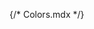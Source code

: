 {/* Colors.mdx */}


<Meta title="example/Colors" />

<ColorPalette>
  <ColorItem
    title="theme.color.greyscale"
    subtitle="Some of the greys"
    colors={{
      White: "#FFFFFF",
      Alabaster: "#F8F8F8",
      Concrete: "#F3F3F3",
    }}
  />
  <ColorItem
    title="theme.color.primary"
    subtitle="Coral"
    colors={{ WildWatermelon: "#FF4785" }}
  />
  <ColorItem
    title="theme.color.secondary"
    subtitle="Ocean"
    colors={{ DodgerBlue: "#1EA7FD" }}
  />
  <ColorItem
    title="theme.color.positive"
    subtitle="Green"
    colors={{
      Apple: "rgba(102,191,60,1)",
      Apple80: "rgba(102,191,60,.8)",
      Apple60: "rgba(102,191,60,.6)",
      Apple30: "rgba(102,191,60,.3)",
    }}
  />
</ColorPalette>
